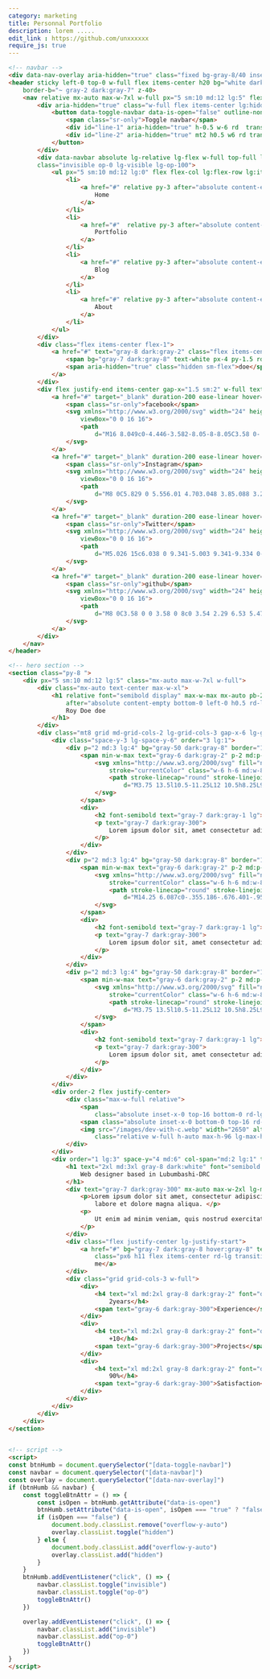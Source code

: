 ```yaml
---
category: marketing
title: Personnal Portfolio
description: lorem .....
edit_link : https://github.com/unxxxxxx
require_js: true
---
```



```html
<!-- navbar -->
<div data-nav-overlay aria-hidden="true" class="fixed bg-gray-8/40 inset-0 z-30 hidden lg:hidden"></div>
<header sticky left-0 top-0 w-full flex items-center h20 bg="white dark:gray-950" 
    border-b="~ gray-2 dark:gray-7" z-40>
    <nav relative mx-auto max-w-7xl w-full px="5 sm:10 md:12 lg:5" flex gap-x-5 justify-between items-center>
        <div aria-hidden="true" class="w-full flex items-center lg:hidden">
            <button data-toggle-navbar data-is-open="false" outline-none bg-transparent border-r="~ gray-2 dark:gray-8" pr-3 relative py-3>
                <span class="sr-only">Toggle navbar</span>
                <div id="line-1" aria-hidden="true" h-0.5 w-6 rd  transition duration-300 bg="gray-8 dark:gray-2"></div>
                <div id="line-2" aria-hidden="true" mt2 h0.5 w6 rd transition duration-300 bg="gray-8 dark:gray-2"></div>
            </button>
        </div>
        <div data-navbar absolute lg-relative lg-flex w-full top-full lg-top-0 left-0 bg="white  dark:gray-950 lg:transparent dark:lg:transparent"  border-b="~ gray-2 dark:gray-8 lg:b-0" ease-linear duration-300 
        class="invisible op-0 lg-visible lg-op-100">
            <ul px="5 sm:10 md:12 lg:0" flex flex-col lg:flex-row lg:items-center  py="4 lg:0" gap="y-6 lg:x-5" text="gray-7 dark:gray-300">
                <li>
                    <a href="#" relative py-3 after="absolute content-empty bottom-0 left-0 h-0.5 rd-lg bg-gray-6 w-4">
                        Home
                    </a>
                </li>
                <li>
                    <a href="#"  relative py-3 after="absolute content-empty bottom-0 left-0 h-0.5 rd-lg bg-transparent w-4">
                        Portfolio
                    </a>
                </li>
                <li>
                    <a href="#" relative py-3 after="absolute content-empty bottom-0 left-0 h-0.5 rd-lg bg-transparent w-4">
                        Blog
                    </a>
                </li>
                <li>
                    <a href="#" relative py-3 after="absolute content-empty bottom-0 left-0 h-0.5 rd-lg bg-transparent w-4">
                        About
                    </a>
                </li>
            </ul>
        </div>
        <div class="flex items-center flex-1">
            <a href="#" text="gray-8 dark:gray-2" class="flex items-center gap-x-0.5">
                <span bg="gray-7 dark:gray-8" text-white px-4 py-1.5 rd-lg>R</span>
                <span aria-hidden="true" class="hidden sm-flex">doe</span>
            </a>
        </div>
        <div flex justify-end items-center gap-x="1.5 sm:2" w-full text="gray-7 dark:gray-300">
            <a href="#" target="_blank" duration-200 ease-linear hover="text-gray-8 dark:text-gray-2">
                <span class="sr-only">facebook</span>
                <svg xmlns="http://www.w3.org/2000/svg" width="24" height="24" fill="currentColor" class="w-5 h-5"
                    viewBox="0 0 16 16">
                    <path
                        d="M16 8.049c0-4.446-3.582-8.05-8-8.05C3.58 0-.002 3.603-.002 8.05c0 4.017 2.926 7.347 6.75 7.951v-5.625h-2.03V8.05H6.75V6.275c0-2.017 1.195-3.131 3.022-3.131.876 0 1.791.157 1.791.157v1.98h-1.009c-.993 0-1.303.621-1.303 1.258v1.51h2.218l-.354 2.326H9.25V16c3.824-.604 6.75-3.934 6.75-7.951z" />
                </svg>
            </a>
            <a href="#" target="_blank" duration-200 ease-linear hover="text-gray-8 dark:text-gray-2">
                <span class="sr-only">Instagram</span>
                <svg xmlns="http://www.w3.org/2000/svg" width="24" height="24" fill="currentColor" class="w-5 h-5"
                    viewBox="0 0 16 16">
                    <path
                        d="M8 0C5.829 0 5.556.01 4.703.048 3.85.088 3.269.222 2.76.42a3.917 3.917 0 0 0-1.417.923A3.927 3.927 0 0 0 .42 2.76C.222 3.268.087 3.85.048 4.7.01 5.555 0 5.827 0 8.001c0 2.172.01 2.444.048 3.297.04.852.174 1.433.372 1.942.205.526.478.972.923 1.417.444.445.89.719 1.416.923.51.198 1.09.333 1.942.372C5.555 15.99 5.827 16 8 16s2.444-.01 3.298-.048c.851-.04 1.434-.174 1.943-.372a3.916 3.916 0 0 0 1.416-.923c.445-.445.718-.891.923-1.417.197-.509.332-1.09.372-1.942C15.99 10.445 16 10.173 16 8s-.01-2.445-.048-3.299c-.04-.851-.175-1.433-.372-1.941a3.926 3.926 0 0 0-.923-1.417A3.911 3.911 0 0 0 13.24.42c-.51-.198-1.092-.333-1.943-.372C10.443.01 10.172 0 7.998 0h.003zm-.717 1.442h.718c2.136 0 2.389.007 3.232.046.78.035 1.204.166 1.486.275.373.145.64.319.92.599.28.28.453.546.598.92.11.281.24.705.275 1.485.039.843.047 1.096.047 3.231s-.008 2.389-.047 3.232c-.035.78-.166 1.203-.275 1.485a2.47 2.47 0 0 1-.599.919c-.28.28-.546.453-.92.598-.28.11-.704.24-1.485.276-.843.038-1.096.047-3.232.047s-2.39-.009-3.233-.047c-.78-.036-1.203-.166-1.485-.276a2.478 2.478 0 0 1-.92-.598 2.48 2.48 0 0 1-.6-.92c-.109-.281-.24-.705-.275-1.485-.038-.843-.046-1.096-.046-3.233 0-2.136.008-2.388.046-3.231.036-.78.166-1.204.276-1.486.145-.373.319-.64.599-.92.28-.28.546-.453.92-.598.282-.11.705-.24 1.485-.276.738-.034 1.024-.044 2.515-.045v.002zm4.988 1.328a.96.96 0 1 0 0 1.92.96.96 0 0 0 0-1.92zm-4.27 1.122a4.109 4.109 0 1 0 0 8.217 4.109 4.109 0 0 0 0-8.217zm0 1.441a2.667 2.667 0 1 1 0 5.334 2.667 2.667 0 0 1 0-5.334z" />
                </svg>
            </a>
            <a href="#" target="_blank" duration-200 ease-linear hover="text-gray-8 dark:text-gray-2">
                <span class="sr-only">Twitter</span>
                <svg xmlns="http://www.w3.org/2000/svg" width="24" height="24" fill="currentColor" class="w-5 h-5"
                    viewBox="0 0 16 16">
                    <path
                        d="M5.026 15c6.038 0 9.341-5.003 9.341-9.334 0-.14 0-.282-.006-.422A6.685 6.685 0 0 0 16 3.542a6.658 6.658 0 0 1-1.889.518 3.301 3.301 0 0 0 1.447-1.817 6.533 6.533 0 0 1-2.087.793A3.286 3.286 0 0 0 7.875 6.03a9.325 9.325 0 0 1-6.767-3.429 3.289 3.289 0 0 0 1.018 4.382A3.323 3.323 0 0 1 .64 6.575v.045a3.288 3.288 0 0 0 2.632 3.218 3.203 3.203 0 0 1-.865.115 3.23 3.23 0 0 1-.614-.057 3.283 3.283 0 0 0 3.067 2.277A6.588 6.588 0 0 1 .78 13.58a6.32 6.32 0 0 1-.78-.045A9.344 9.344 0 0 0 5.026 15z" />
                </svg>
            </a>
            <a href="#" target="_blank" duration-200 ease-linear hover="text-gray-8 dark:text-gray-2">
                <span class="sr-only">github</span>
                <svg xmlns="http://www.w3.org/2000/svg" width="24" height="24" fill="currentColor" class="w-5 h-5"
                    viewBox="0 0 16 16">
                    <path
                        d="M8 0C3.58 0 0 3.58 0 8c0 3.54 2.29 6.53 5.47 7.59.4.07.55-.17.55-.38 0-.19-.01-.82-.01-1.49-2.01.37-2.53-.49-2.69-.94-.09-.23-.48-.94-.82-1.13-.28-.15-.68-.52-.01-.53.63-.01 1.08.58 1.23.82.72 1.21 1.87.87 2.33.66.07-.52.28-.87.51-1.07-1.78-.2-3.64-.89-3.64-3.95 0-.87.31-1.59.82-2.15-.08-.2-.36-1.02.08-2.12 0 0 .67-.21 2.2.82.64-.18 1.32-.27 2-.27.68 0 1.36.09 2 .27 1.53-1.04 2.2-.82 2.2-.82.44 1.1.16 1.92.08 2.12.51.56.82 1.27.82 2.15 0 3.07-1.87 3.75-3.65 3.95.29.25.54.73.54 1.48 0 1.07-.01 1.93-.01 2.2 0 .21.15.46.55.38A8.012 8.012 0 0 0 16 8c0-4.42-3.58-8-8-8z" />
                </svg>
            </a>
        </div>
    </nav>
</header>

<!-- hero section -->
<section class="py-8 ">
    <div px="5 sm:10 md:12 lg:5" class="mx-auto max-w-7xl w-full">
        <div class="mx-auto text-center max-w-xl">
            <h1 relative font="semibold display" max-w-max mx-auto pb-2 text="3xl sm:4xl md:5xl gray-7 dark:white"
                after="absolute content-empty bottom-0 left-0 h0.5 rd-lg bg-gray-7 dark:bg-gray-1 w4">
                Roy Doe doe
            </h1>
        </div>
        <div class="mt8 grid md-grid-cols-2 lg-grid-cols-3 gap-x-6 lg-gap-x-14 gap-y-8 md-items-end">
            <div class="space-y-3 lg-space-y-6" order="3 lg:1">
                <div p="2 md:3 lg:4" bg="gray-50 dark:gray-8" border="1 gray-1/80 dark:gray-8/80" flex items-start gap-x-2  rd-lg>
                    <span min-w-max text="gray-6 dark:gray-2" p-2 md:p-3 rd-lg bg="gray-2 dark:gray-7" border="1 gray-1/70 dark:gray-8">
                        <svg xmlns="http://www.w3.org/2000/svg" fill="none" viewBox="0 0 24 24" stroke-width="1.5"
                            stroke="currentColor" class="w-6 h-6 md:w-8 md:h-8">
                            <path stroke-linecap="round" stroke-linejoin="round"
                                d="M3.75 13.5l10.5-11.25L12 10.5h8.25L9.75 21.75 12 13.5H3.75z" />
                        </svg>
                    </span>
                    <div>
                        <h2 font-semibold text="gray-7 dark:gray-1 lg">Smart Skills</h2>
                        <p text="gray-7 dark:gray-300">
                            Lorem ipsum dolor sit, amet consectetur adipisicing elit.
                        </p>
                    </div>
                </div>
                <div p="2 md:3 lg:4" bg="gray-50 dark:gray-8" border="1 gray-1/80 dark:gray-8/80" flex items-start gap-x-2  rd-lg>
                    <span min-w-max text="gray-6 dark:gray-2" p-2 md:p-3 rd-lg bg="gray-2 dark:gray-7" border="1 gray-1/70 dark:gray-8">
                        <svg xmlns="http://www.w3.org/2000/svg" fill="none" viewBox="0 0 24 24" stroke-width="1.5"
                            stroke="currentColor" class="w-6 h-6 md:w-8 md:h-8">
                            <path stroke-linecap="round" stroke-linejoin="round"
                                d="M14.25 6.087c0-.355.186-.676.401-.959.221-.29.349-.634.349-1.003 0-1.036-1.007-1.875-2.25-1.875s-2.25.84-2.25 1.875c0 .369.128.713.349 1.003.215.283.401.604.401.959v0a.64.64 0 01-.657.643 48.39 48.39 0 01-4.163-.3c.186 1.613.293 3.25.315 4.907a.656.656 0 01-.658.663v0c-.355 0-.676-.186-.959-.401a1.647 1.647 0 00-1.003-.349c-1.036 0-1.875 1.007-1.875 2.25s.84 2.25 1.875 2.25c.369 0 .713-.128 1.003-.349.283-.215.604-.401.959-.401v0c.31 0 .555.26.532.57a48.039 48.039 0 01-.642 5.056c1.518.19 3.058.309 4.616.354a.64.64 0 00.657-.643v0c0-.355-.186-.676-.401-.959a1.647 1.647 0 01-.349-1.003c0-1.035 1.008-1.875 2.25-1.875 1.243 0 2.25.84 2.25 1.875 0 .369-.128.713-.349 1.003-.215.283-.4.604-.4.959v0c0 .333.277.599.61.58a48.1 48.1 0 005.427-.63 48.05 48.05 0 00.582-4.717.532.532 0 00-.533-.57v0c-.355 0-.676.186-.959.401-.29.221-.634.349-1.003.349-1.035 0-1.875-1.007-1.875-2.25s.84-2.25 1.875-2.25c.37 0 .713.128 1.003.349.283.215.604.401.96.401v0a.656.656 0 00.658-.663 48.422 48.422 0 00-.37-5.36c-1.886.342-3.81.574-5.766.689a.578.578 0 01-.61-.58v0z" />
                        </svg>
                    </span>
                    <div>
                        <h2 font-semibold text="gray-7 dark:gray-1 lg">Smart Skills</h2>
                        <p text="gray-7 dark:gray-300">
                            Lorem ipsum dolor sit, amet consectetur adipisicing elit.
                        </p>
                    </div>
                </div>
                <div p="2 md:3 lg:4" bg="gray-50 dark:gray-8" border="1 gray-1/80 dark:gray-8/80" flex items-start gap-x-2  rd-lg>
                    <span min-w-max text="gray-6 dark:gray-2" p-2 md:p-3 rd-lg bg="gray-2 dark:gray-7" border="1 gray-1/70 dark:gray-8">
                        <svg xmlns="http://www.w3.org/2000/svg" fill="none" viewBox="0 0 24 24" stroke-width="1.5"
                            stroke="currentColor" class="w-6 h-6 md:w-8 md:h-8">
                            <path stroke-linecap="round" stroke-linejoin="round"
                                d="M3.75 13.5l10.5-11.25L12 10.5h8.25L9.75 21.75 12 13.5H3.75z" />
                        </svg>
                    </span>
                    <div>
                        <h2 font-semibold text="gray-7 dark:gray-1 lg">Smart Skills</h2>
                        <p text="gray-7 dark:gray-300">
                            Lorem ipsum dolor sit, amet consectetur adipisicing elit.
                        </p>
                    </div>
                </div>
            </div>
            <div order-2 flex justify-center>
                <div class="max-w-full relative">
                    <span
                        class="absolute inset-x-0 top-16 bottom-0 rd-lg scale-[1.04]  bg-gradient-to-b from-gray-2 dark-from-gray-8"></span>
                    <span class="absolute inset-x-0 bottom-0 top-16 rd-lg bg-gray-1 dark:bg-gray-9"></span>
                    <img src="/images/dev-with-c.webp" width="2650" alt="prettywoman"
                        class="relative w-full h-auto max-h-96 lg-max-h-[26rem]">
                </div>
            </div>
            <div order="1 lg:3" space-y="4 md:6" col-span="md:2 lg:1" text="center lg:left" w-full max-w-3xl lg-max-w-none mx-auto>
                <h1 text="2xl md:3xl gray-8 dark:white" font="semibold display">
                    Web designer based in Lubumbashi-DRC
                </h1>
                <div text="gray-7 dark:gray-300" mx-auto max-w-2xl lg-max-w-none space-y-3>
                    <p>Lorem ipsum dolor sit amet, consectetur adipiscing elit, sed do eiusmod tempor incididunt ut
                        labore et dolore magna aliqua. </p>
                    <p>
                        Ut enim ad minim veniam, quis nostrud exercitation ullamco laboris nisi
                    </p>
                </div>
                <div class="flex justify-center lg-justify-start">
                    <a href="#" bg="gray-7 dark:gray-8 hover:gray-8" text="white sm"
                        class="px6 h11 flex items-center rd-lg transition ease-linear">Hire
                        me</a>
                </div>
                <div class="grid grid-cols-3 w-full">
                    <div>
                        <h4 text="xl md:2xl gray-8 dark:gray-2" font="display semibold">
                            2years</h4>
                        <span text="gray-6 dark:gray-300">Experience</span>
                    </div>
                    <div>
                        <h4 text="xl md:2xl gray-8 dark:gray-2" font="display semibold">
                            +10</h4>
                        <span text="gray-6 dark:gray-300">Projects</span>
                    </div>
                    <div>
                        <h4 text="xl md:2xl gray-8 dark:gray-2" font="display semibold">
                            90%</h4>
                        <span text="gray-6 dark:gray-300">Satisfaction</span>
                    </div>
                </div>
            </div>
        </div>
    </div>
</section>


<!-- script -->
<script>
const btnHumb = document.querySelector("[data-toggle-navbar]")
const navbar = document.querySelector("[data-navbar]")
const overlay = document.querySelector("[data-nav-overlay]")
if (btnHumb && navbar) {
    const toggleBtnAttr = () => {
        const isOpen = btnHumb.getAttribute("data-is-open")
        btnHumb.setAttribute("data-is-open", isOpen === "true" ? "false" : "true")
        if (isOpen === "false") {
            document.body.classList.remove("overflow-y-auto")
            overlay.classList.toggle("hidden")
        } else {
            document.body.classList.add("overflow-y-auto")
            overlay.classList.add("hidden")
        }
    }
    btnHumb.addEventListener("click", () => {
        navbar.classList.toggle("invisible")
        navbar.classList.toggle("op-0")
        toggleBtnAttr()
    })

    overlay.addEventListener("click", () => {
        navbar.classList.add("invisible")
        navbar.classList.add("op-0")
        toggleBtnAttr()
    })
}
</script>
```